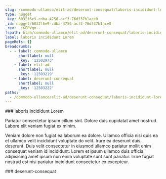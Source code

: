 ```yaml
---
slug: /commodo-ullamco/elit-ad/deserunt-consequat/laboris-incididunt-lorem
type: nugget
_key: 6032f6e9-cdba-4756-acf3-76df37b1ace0
_id: nugget/6032f6e9-cdba-4756-acf3-76df37b1ace0
_rev: _iKEPVgm--_
fspath: blah/commodo-ullamco/elit-ad/deserunt-consequat/laboris-incididunt-lorem.md
label: laboris incididunt Lorem
pageRefs: {}
breadcrumbs:
  - - label: commodo-ullamco
      shortlabel: null
      _key: '12502973'
    - label: elit-ad
      shortlabel: null
      _key: '12503219'
    - label: deserunt-consequat
      shortlabel: null
      _key: '12503222'
paths:
  - /commodo-ullamco/elit-ad/deserunt-consequat/laboris-incididunt-lorem
---
```


<NuggetArea>
<Nugget slug="/commodo-ullamco/elit-ad/deserunt-consequat/laboris-incididunt-lorem" type="nugget" _key="6032f6e9-cdba-4756-acf3-76df37b1ace0" _id="nugget/6032f6e9-cdba-4756-acf3-76df37b1ace0" _rev="_iKEPVgm--_" fspath="blah/commodo-ullamco/elit-ad/deserunt-consequat/laboris-incididunt-lorem.md" label="laboris incididunt Lorem" paths="/commodo-ullamco/elit-ad/deserunt-consequat/laboris-incididunt-lorem">
<NuggetBody>
### laboris incididunt Lorem

Pariatur consectetur ipsum cillum sint. Dolore duis cupidatat amet nostrud. Labore elit veniam fugiat ex minim.

Veniam dolore non fugiat ea laborum ea dolore. Ullamco officia nisi quis ea et ullamco velit incididunt voluptate do velit. Irure ea deserunt duis deserunt. Duis velit consectetur in eiusmod ullamco pariatur mollit enim consequat veniam id incididunt. Lorem et ipsum ullamco duis officia adipisicing amet ipsum non enim voluptate sunt sunt pariatur. Irure fugiat nostrud est nisi pariatur incididunt consectetur ex excepteur.

</NuggetBody>
<Breadcrumbs>
<Crumbs>
<Crumb _key="12502973" label="commodo-ullamco" /><Crumb _key="12503219" label="elit-ad" /><Crumb _key="12503222" label="deserunt-consequat" />
</Crumbs>
</Breadcrumbs>
</Nugget>

<NuggetsInbound>
</NuggetsInbound>
<NuggetsOutbound>
</NuggetsOutbound>
</NuggetArea>
<PassagesInbound>
<Passage direction="inbound" type="passage" _key="12503222" _id="passage/12503222" _rev="_iKEPVge--_" label="deserunt-consequat" passage="deserunt-consequat" fspath="blah/commodo-ullamco/elit-ad/deserunt-consequat" paths="/commodo-ullamco/elit-ad/deserunt-consequat" slug="/commodo-ullamco/elit-ad/deserunt-consequat">
<NuggetBody>
### deserunt-consequat

</NuggetBody>
<Breadcrumbs>
<Crumbs>
<Crumb _key="12502973" label="commodo-ullamco" /><Crumb _key="12503219" label="elit-ad" />
</Crumbs>
</Breadcrumbs>
</Passage>

</PassagesInbound>
<PassagesOutbound>
</PassagesOutbound>